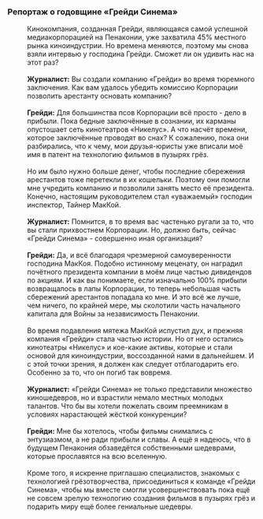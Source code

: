 ===Репортаж о годовщине «Грейди Синема»===
:Кинокомпания, созданная Грейди, являющаяся самой успешной медиакорпорацией на Пенаконии, уже захватила 45% местного рынка киноиндустрии. Но времена меняются, поэтому мы снова взяли интервью у господина Грейди. Сможет ли он удивить нас на этот раз?
:<br />'''Журналист:''' Вы создали компанию «Грейди» во время тюремного заключения. Как вам удалось убедить комиссию Корпорации позволить арестанту основать компанию?
:<br />'''Грейди:''' Для большинства псов Корпорации всё просто - дело в прибыли. Пока бедные заключённые в сознании, их карманы опустошает сеть кинотеатров «Никелус». А что насчёт времени, которое заключённые проводят во снах? К сожалению, пока они разбирались, что к чему, мои друзья-юристы уже вписали моё имя в патент на технологию фильмов в пузырях грёз.
:<br />Но им было нужно больше денег, чтобы последние сбережения арестантов тоже перетекли в их кошельки. Поэтому они помогли мне учредить компанию и позволили занять место её президента. Конечно, настоящим руководителем стал «уважаемый» господин инспектор, Тайнер МакКой.
:<br />'''Журналист:''' Помнится, в то время вас частенько ругали за то, что вы стали прихвостнем Корпорации. Но, должно быть, сейчас «Грейди Синема» - совершенно иная организация?
:<br />'''Грейди:''' Да, и всё благодаря чрезмерной самоуверенности господина МакКоя. Подобно истинному меценату, он наградил почётного президента компании в моём лице частью дивидендов по акциям. И как вы понимаете, если изначально 100% прибыли возвращалось в лапы Корпорации, то теперь небольшая часть сбережений арестантов попадала ко мне. И это всё же лучше, чем ничего, по крайней мере, мы сколотили часть начального капитала для Войны за независимость Пенаконии.
:<br />Во время подавления мятежа МакКой испустил дух, и прежняя компания «Грейди» стала частью истории. Но от него остались кинотеатры «Никелус» и кое-какие активы, которые и стали основой для киноиндустрии, воссозданной нами в дальнейшем. И с этой точки зрения, я должен как следует отблагодарить его. Особенно за то, что он погиб так вовремя.
:<br />'''Журналист:''' «Грейди Синема» не только представили множество киношедевров, но и взрастили немало местных молодых талантов. Что бы вы хотели пожелать своим преемникам в условиях нарастающей жёсткой конкуренции?
:<br />'''Грейди:''' Мне бы хотелось, чтобы фильмы снимались с энтузиазмом, а не ради прибыли и славы. А ещё я надеюсь, что в будущем Пенакония обзаведётся собственными шедеврами, которые прославятся на всю вселенную.
:<br />Кроме того, я искренне приглашаю специалистов, знакомых с технологией грёзотворчества, присоединиться к команде «Грейди Синема», чтобы мы вместе смогли усовершенствовать пока ещё не совсем зрелую технологию создания фильмов в пузырях грёз и подарить миру ещё более гениальные шедевры.

